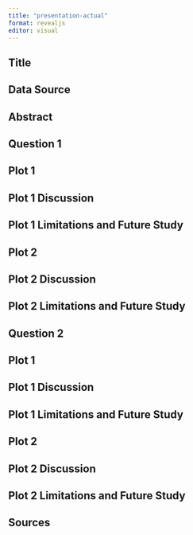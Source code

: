 ```yaml
---
title: "presentation-actual"
format: revealjs
editor: visual
---
```


## Title

## Data Source

## Abstract

## Question 1

## Plot 1

## Plot 1 Discussion 

## Plot 1 Limitations and Future Study 

## Plot 2

## Plot 2 Discussion 

## Plot 2 Limitations and Future Study 

## Question 2

## Plot 1

## Plot 1 Discussion 

## Plot 1 Limitations and Future Study 

## Plot 2

## Plot 2 Discussion 

## Plot 2 Limitations and Future Study 

## Sources